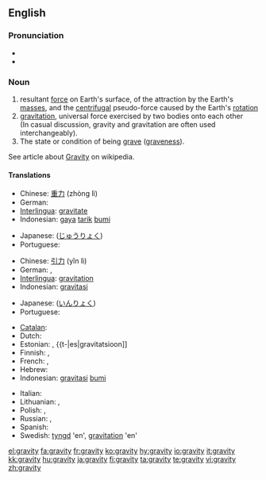==English==
{{wikipedia}}
===Pronunciation===
*{{IPA|/ˈɡɹævɪti/}}
*{{audio|en-us-gravity.ogg|Audio (US)}}

===Noun===
{{en-noun|-}}

# resultant [[force]] on Earth's surface, of the attraction by the Earth's [[mass]]es, and the [[centrifugal]] pseudo-force caused by the Earth's [[rotation]]
# [[gravitation]], universal force exercised by two bodies onto each other<br> (In casual discussion, gravity and gravitation are often used interchangeably).
# The state or condition of being [[grave]] ([[graveness]]).
See article about [[w:Gravity|Gravity]] on wikipedia.

====Translations====
{{trans-top|resultant force on Earth's surface}}
* Chinese: [[重力]] (zhòng lì)
* German: {{t+|de|Erdanziehung|f}}
* [[Interlingua]]: [[gravitate]]
* Indonesian: [[gaya]] [[tarik]] [[bumi]]
{{trans-mid}}
* Japanese: {{t+|ja|重力|tr=jūryoku|sc=Jpan}}([[じゅうりょく]])
* Portuguese: {{t+|pt|gravidade|f}}
{{trans-bottom}}

{{trans-top|gravitation, gravity force on two mass bodies}}
* Chinese: [[引力]] (yǐn lì)
* German: {{t+|de|Schwerkraft|f}}, {{t+|de|Gravitation|f}}
* [[Interlingua]]: [[gravitation]]
* Indonesian: [[gravitasi]]

{{trans-mid}}
* Japanese: {{t+|ja|引力|tr=inryoku|sc=Jpan}}([[いんりょく]])
* Portuguese: {{t+|pt|gravitação|f}}
{{trans-bottom}}

{{trans-top|graveness, the condition or state of being grave}}
{{trans-mid}}
{{trans-bottom}}

{{rfc-trans}}
{{top}}
* [[Catalan]]: {{t|ca|gravetat|f}}
* Dutch: {{t+|pt|zwaartekracht|f}}
* Estonian: {{t-|es|raskusjõud}}, {{t-|es|gravitatsioon]]
* Finnish: {{t+|fi|painovoima}}, {{t+|fi|gravitaatio}}
* French: {{t+|fr|gravité|f}}, {{t+|fr|pesanteur|f}}
* Hebrew: {{t+|he|משיכה|f|tr=meshiĥa|sc=Hebr}}
* Indonesian: [[gravitasi]] [[bumi]]
{{mid}}
* Italian: {{t+|it|gravità|f}}
* Lithuanian: {{t+|lt|trauka|f}}, {{t+|lt|gravitacija|f}}
* Polish: {{t+|pl|grawitacja|f}}, {{t+|pl|ciążenie|n}}
* Russian: {{t+|ru|тяжесть|f|tr=tyazhest'|sc=Cyrl}}, {{t+|ru|гравитация|sc=Cyrl}}
* Spanish: {{t+|es|gravedad|f}}
* Swedish: [[tyngd]] 'en', [[gravitation]] 'en'
{{bottom}}

[[el:gravity]]
[[fa:gravity]]
[[fr:gravity]]
[[ko:gravity]]
[[hy:gravity]]
[[io:gravity]]
[[it:gravity]]
[[kk:gravity]]
[[hu:gravity]]
[[ja:gravity]]
[[fi:gravity]]
[[ta:gravity]]
[[te:gravity]]
[[vi:gravity]]
[[zh:gravity]]